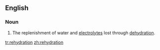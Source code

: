 ==English==

===Noun===
{{en-noun|-}}
{{wikipedia}}

# The replenishment of water and [[electrolytes]] lost through [[dehydration]].

[[tr:rehydration]]
[[zh:rehydration]]